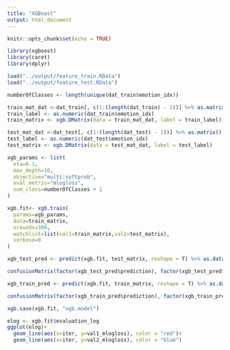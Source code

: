 ```yaml
---
title: "XGBoost"
output: html_document
---
```


```r
knitr::opts_chunk$set(echo = TRUE)
```

```r
library(xgboost)
library(caret)
library(dplyr)
```

```r
load("../output/feature_train.RData")
load("../output/feature_test.RData")

numberOfClasses <- length(unique(dat_train$emotion_idx))

train_mat_dat <-dat_train[, c(1:(length(dat_train) - 1))] %>% as.matrix()
train_label <- as.numeric(dat_train$emotion_idx)
train_matrix <- xgb.DMatrix(data = train_mat_dat, label = train_label)

test_mat_dat <-dat_test[, c(1:(length(dat_test) - 1))] %>% as.matrix()
test_label <- as.numeric(dat_test$emotion_idx)
test_matrix <- xgb.DMatrix(data = test_mat_dat, label = test_label)
```



```r
xgb_params <- list(
  eta=0.1,
  max_depth=10,
  objective="multi:softprob",
  eval_metric="mlogloss",
  num_class=numberOfClasses + 1
)

xgb.fit<- xgb.train(
  params=xgb_params,
  data=train_matrix,
  nrounds=300,
  watchlist=list(val1=train_matrix,val2=test_matrix),
  verbose=0
)
```


```r
xgb_test_pred <- predict(xgb.fit, test_matrix, reshape = T) %>% as.data.frame() %>% mutate(prediction = max.col(., ties.method = "last")-1, label = test_label)

confusionMatrix(factor(xgb_test_pred$prediction), factor(xgb_test_pred$label), mode = "everything")

xgb_train_pred <- predict(xgb.fit, train_matrix, reshape = T) %>% as.data.frame() %>% mutate(prediction = max.col(., ties.method = "last")-1, label = train_label)

confusionMatrix(factor(xgb_train_pred$prediction), factor(xgb_train_pred$label), mode = "everything")

xgb.save(xgb.fit, "xgb.model")
```



```r
elog <- xgb.fit$evaluation_log
ggplot(elog)+
  geom_line(aes(x=iter, y=val1_mlogloss), color = "red")+
  geom_line(aes(x=iter, y=val2_mlogloss), color = "blue")

```

